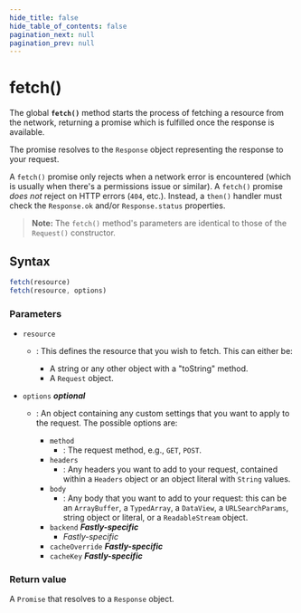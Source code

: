 ```yaml
---
hide_title: false
hide_table_of_contents: false
pagination_next: null
pagination_prev: null
---
```

# fetch()

The global **`fetch()`** method starts the process of fetching a
resource from the network, returning a promise which is fulfilled once the response is
available.

The promise resolves to the `Response` object
representing the response to your request.

A `fetch()` promise only rejects when a
network error is encountered (which is usually when there's a permissions issue or
similar). A `fetch()` promise _does
not_ reject on HTTP errors (`404`, etc.). Instead, a
`then()` handler must check the `Response.ok` and/or
`Response.status` properties.

> **Note:** The `fetch()` method's parameters are identical to
> those of the `Request()` constructor.

## Syntax

```js
fetch(resource)
fetch(resource, options)
```

### Parameters

- `resource`

  - : This defines the resource that you wish to fetch. This can either be:

    - A string or any other object with a "toString" method.
    - A `Request` object.

- `options` _**optional**_

  - : An object containing any custom settings that you want to apply to the request. The
    possible options are:

    - `method`
      - : The request method, e.g., `GET`, `POST`.
    - `headers`
      - : Any headers you want to add to your request, contained within a
        `Headers` object or an object literal with `String`
        values.
    - `body`
      - : Any body that you want to add to your request: this can be an `ArrayBuffer`, a `TypedArray`, a `DataView`, a `URLSearchParams`, string object or literal, or a `ReadableStream` object.
    - `backend` _**Fastly-specific**_
      - *Fastly-specific*
    - `cacheOverride` _**Fastly-specific**_
    - `cacheKey` _**Fastly-specific**_

### Return value

A `Promise` that resolves to a `Response` object.

